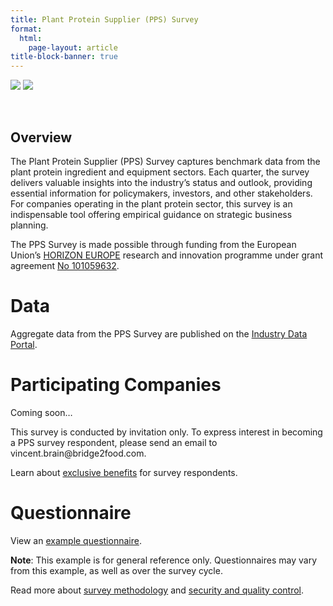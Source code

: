 ```yaml
---
title: Plant Protein Supplier (PPS) Survey
format: 
  html:
    page-layout: article
title-block-banner: true
---
```


```{=html}
<div class="grid project-logos">
  <span class="g-col-6 my-auto"><img src="/assets/images/logos/EN_Co-fundedbytheEU_RGB_POS.png" class="img-fluid"></span>
  <span class="g-col-6 my-auto px-5"><img src="/assets/images/logos/giantleaps.png" class="img-fluid"></span>
</div>
```
<br>

::: {.hidden}
# Overview 
:::

The Plant Protein Supplier (PPS) Survey captures benchmark data from the plant protein ingredient and equipment sectors. Each quarter, the survey delivers valuable insights into the industry’s status and outlook, providing essential information for policymakers, investors, and other stakeholders. For companies operating in the plant protein sector, this survey is an indispensable tool offering empirical guidance on strategic business planning.

The PPS Survey is made possible through funding from the European Union's [HORIZON EUROPE](https://research-and-innovation.ec.europa.eu/funding/funding-opportunities/funding-programmes-and-open-calls/horizon-europe_en) research and innovation programme under grant agreement [No 101059632](https://ec.europa.eu/info/funding-tenders/opportunities/portal/screen/opportunities/projects-details/43108390/101059632/HORIZON).

# Data

Aggregate data from the PPS Survey are published on the [Industry Data Portal](/data/index.qmd).

# Participating Companies

Coming soon...

This survey is conducted by invitation only. To express interest in becoming a PPS survey respondent, please send an email to vincent.brain@bridge2food.com.

Learn about [exclusive benefits](/surveys/#data-providers) for survey respondents.

# Questionnaire

View an [example questionnaire](example-questionnaires/pps.qmd).

**Note**: This example is for general reference only. Questionnaires may vary from this example, as well as over the survey cycle.

Read more about [survey methodology](/surveys#methodology) and [security and quality control](/surveys#security-and-quality-control).





